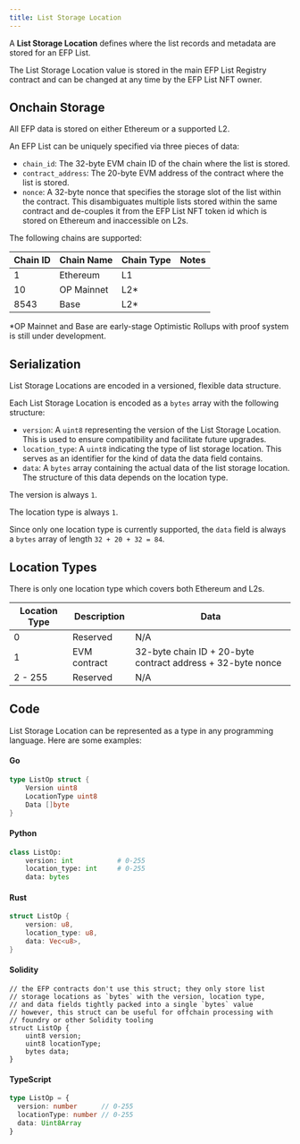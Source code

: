 ```yaml
---
title: List Storage Location
---
```


A **List Storage Location** defines where the list records and metadata are stored for an EFP List.

The List Storage Location value is stored in the main EFP List Registry contract and can be changed at any time by the EFP List NFT owner.

## Onchain Storage

All EFP data is stored on either Ethereum or a supported L2.

An EFP List can be uniquely specified via three pieces of data:
- `chain_id`: The 32-byte EVM chain ID of the chain where the list is stored.
- `contract_address`: The 20-byte EVM address of the contract where the list is stored.
- `nonce`: A 32-byte nonce that specifies the storage slot of the list within the contract. This disambiguates multiple lists stored within the same contract and de-couples it from the EFP List NFT token id which is stored on Ethereum and inaccessible on L2s.

The following chains are supported:

| Chain ID | Chain Name | Chain Type | Notes |
| -------- | ---------- | ---------- | ----- |
| 1        | Ethereum   | L1         |       |
| 10       | OP Mainnet | L2*        |       |
| 8543     | Base       | L2*        |       |

*OP Mainnet and Base are early-stage Optimistic Rollups with proof system is still under development.

## Serialization

List Storage Locations are encoded in a versioned, flexible data structure.

Each List Storage Location is encoded as a `bytes` array with the following structure:

- `version`: A `uint8` representing the version of the List Storage Location. This is used to ensure compatibility and facilitate future upgrades.
- `location_type`: A `uint8` indicating the type of list storage location. This serves as an identifier for the kind of data the data field contains.
- `data`: A `bytes` array containing the actual data of the list storage location. The structure of this data depends on the location type.

The version is always `1`.

The location type is always `1`.

Since only one location type is currently supported, the `data` field is always a `bytes` array of length `32 + 20 + 32 = 84`.

## Location Types

There is only one location type which covers both Ethereum and L2s.

| Location Type    | Description   | Data                                                        |
| ---------------- | ------------- | ----------------------------------------------------------- |
| 0                | Reserved      | N/A                                                         |
| 1                | EVM contract  | 32-byte chain ID + 20-byte contract address + 32-byte nonce |
| 2 - 255          | Reserved      | N/A                                                         |

## Code

List Storage Location can be represented as a type in any programming language. Here are some examples:

#### Go

```go
type ListOp struct {
    Version uint8
    LocationType uint8
    Data []byte
}
```

#### Python

```python
class ListOp:
    version: int           # 0-255
    location_type: int     # 0-255
    data: bytes
```

#### Rust

```rust
struct ListOp {
    version: u8,
    location_type: u8,
    data: Vec<u8>,
}
```

#### Solidity

```solidity
// the EFP contracts don't use this struct; they only store list
// storage locations as `bytes` with the version, location type,
// and data fields tightly packed into a single `bytes` value
// however, this struct can be useful for offchain processing with
// foundry or other Solidity tooling
struct ListOp {
    uint8 version;
    uint8 locationType;
    bytes data;
}
```

#### TypeScript

```typescript
type ListOp = {
  version: number      // 0-255
  locationType: number // 0-255
  data: Uint8Array
}
```